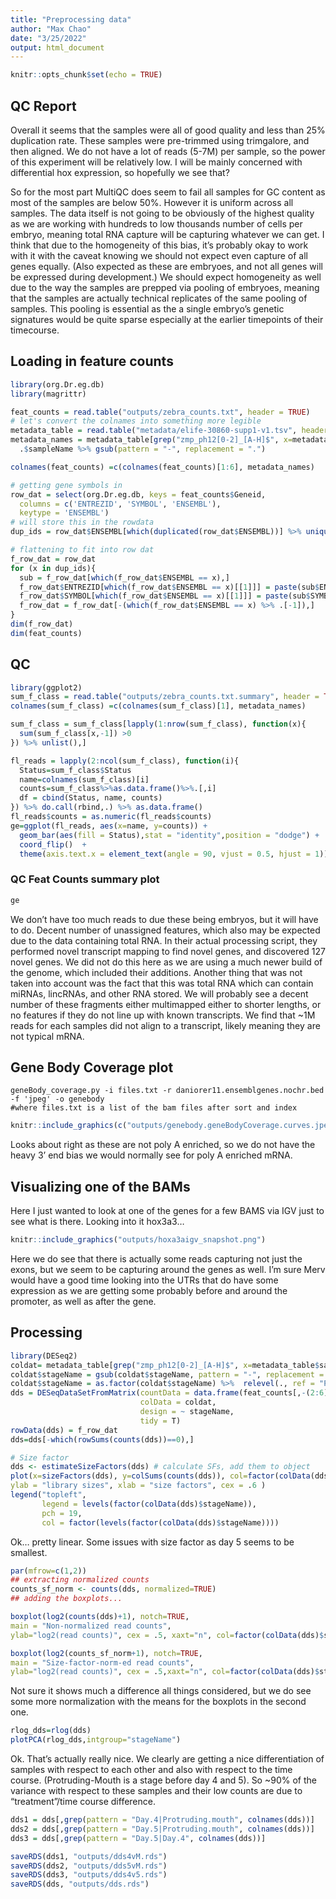 ```yaml
---
title: "Preprocessing data"
author: "Max Chao"
date: "3/25/2022"
output: html_document
---
```


```r
knitr::opts_chunk$set(echo = TRUE)
```

## QC Report

Overall it seems that the samples were all of good quality and less than 25% duplication rate. These samples were pre-trimmed using trimgalore, and then aligned. We do not have a lot of reads (5-7M) per sample, so the power of this experiment will be relatively low. I will be mainly concerned with differential hox expression, so hopefully we see that?

So for the most part MultiQC does seem to fail all samples for GC content as most of the samples are below 50%. However it is uniform across all samples. The data itself is not going to be obviously of the highest quality as we are working with hundreds to low thousands number of cells per embryo, meaning total RNA capture will be capturing whatever we can get.  I think that due to the homogeneity of this bias, it's probably okay to work with it with the caveat knowing we should not expect even capture of all genes equally. (Also expected as these are embryoes, and not all genes will be expressed during development.) We should expect homogeneity as well due to the way the samples are prepped via pooling of embryoes, meaning that the samples are actually technical replicates of the same pooling of samples. This pooling is essential as the a single embryo's genetic signatures would be quite sparse especially at the earlier timepoints of their timecourse.


## Loading in feature counts

```r
library(org.Dr.eg.db)
library(magrittr)

feat_counts = read.table("outputs/zebra_counts.txt", header = TRUE)
# let's convert the colnames into something more legible
metadata_table = read.table("metadata/elife-30860-supp1-v1.tsv", header = T)
metadata_names = metadata_table[grep("zmp_ph12[0-2]_[A-H]$", x=metadata_table$sample),] %>%
  .$sampleName %>% gsub(pattern = "-", replacement = ".")

colnames(feat_counts) =c(colnames(feat_counts)[1:6], metadata_names)

# getting gene symbols in
row_dat = select(org.Dr.eg.db, keys = feat_counts$Geneid,
  columns = c('ENTREZID', 'SYMBOL', 'ENSEMBL'),
  keytype = 'ENSEMBL')
# will store this in the rowdata
dup_ids = row_dat$ENSEMBL[which(duplicated(row_dat$ENSEMBL))] %>% unique()

# flattening to fit into row dat
f_row_dat = row_dat
for (x in dup_ids){
  sub = f_row_dat[which(f_row_dat$ENSEMBL == x),]
  f_row_dat$ENTREZID[which(f_row_dat$ENSEMBL == x)[[1]]] = paste(sub$ENTREZID, collapse = ";")
  f_row_dat$SYMBOL[which(f_row_dat$ENSEMBL == x)[[1]]] = paste(sub$SYMBOL, collapse = ";")
  f_row_dat = f_row_dat[-(which(f_row_dat$ENSEMBL == x) %>% .[-1]),]
}
dim(f_row_dat)
dim(feat_counts)
```

## QC

```r
library(ggplot2)
sum_f_class = read.table("outputs/zebra_counts.txt.summary", header = TRUE)
colnames(sum_f_class) =c(colnames(sum_f_class)[1], metadata_names)

sum_f_class = sum_f_class[lapply(1:nrow(sum_f_class), function(x){
  sum(sum_f_class[x,-1]) >0
}) %>% unlist(),]

fl_reads = lapply(2:ncol(sum_f_class), function(i){
  Status=sum_f_class$Status
  name=colnames(sum_f_class)[i]
  counts=sum_f_class%>%as.data.frame()%>%.[,i]
  df = cbind(Status, name, counts)
}) %>% do.call(rbind,.) %>% as.data.frame()
fl_reads$counts = as.numeric(fl_reads$counts)
ge=ggplot(fl_reads, aes(x=name, y=counts)) +
  geom_bar(aes(fill = Status),stat = "identity",position = "dodge") +
  coord_flip()  +
  theme(axis.text.x = element_text(angle = 90, vjust = 0.5, hjust = 1)) 

```


### QC Feat Counts summary plot

```r
ge

```

We don't have too much reads to due these being embryos, but it will have to do. Decent number of unassigned features, which also may be expected due to the data containing total RNA. In their actual processing script, they performed novel transcript mapping to find novel genes, and discovered 127 novel genes. We did not do this here as we are using a much newer build of the genome, which included their additions. Another thing that was not taken into account was the fact that this was total RNA which can contain miRNAs, lincRNAs, and other RNA stored. We will probably see a decent number of these fragments either multimapped either to shorter lengths, or no features if they do not line up with known transcripts. We find that ~1M reads for each samples did not align to a transcript, likely meaning they are not typical mRNA.


## Gene Body Coverage plot

```genebodycoverage
geneBody_coverage.py -i files.txt -r daniorer11.ensemblgenes.nochr.bed -f 'jpeg' -o genebody
#where files.txt is a list of the bam files after sort and index

```

```r
knitr::include_graphics(c("outputs/genebody.geneBodyCoverage.curves.jpeg","outputs/genebody.geneBodyCoverage.heatMap.jpeg"))
```

Looks about right as these are not poly A enriched, so we do not have the heavy 3' end bias we would normally see for poly A enriched mRNA.

## Visualizing one of the BAMs
Here I just wanted to look at one of the genes for a few BAMS via IGV just to see what is there. Looking into it hox3a3...

```r
knitr::include_graphics("outputs/hoxa3aigv_snapshot.png")
```

Here we do see that there is actually some reads capturing not just the exons, but we seem to be capturing around the genes as well. I'm sure Merv would have a good time looking into the UTRs that do have some expression as we are getting some probably before and around the promoter, as well as after the gene. 

## Processing

```r
library(DESeq2)
coldat= metadata_table[grep("zmp_ph12[0-2]_[A-H]$", x=metadata_table$sample),]
coldat$stageName = gsub(coldat$stageName, pattern = "-", replacement = ".")
coldat$stageName = as.factor(coldat$stageName) %>%  relevel(., ref = "Protruding.mouth")
dds = DESeqDataSetFromMatrix(countData = data.frame(feat_counts[,-(2:6)]),
                             colData = coldat,
                             design = ~ stageName,
                             tidy = T)
rowData(dds) = f_row_dat
dds=dds[-which(rowSums(counts(dds))==0),]

# Size factor
dds <- estimateSizeFactors(dds) # calculate SFs, add them to object
plot(x=sizeFactors(dds), y=colSums(counts(dds)), col=factor(colData(dds)$stageName), # assess them
ylab = "library sizes", xlab = "size factors", cex = .6 )
legend("topleft",
       legend = levels(factor(colData(dds)$stageName)),
       pch = 19,
       col = factor(levels(factor(colData(dds)$stageName))))
```


Ok... pretty linear. Some issues with size factor as day 5 seems to be smallest.   

```r

par(mfrow=c(1,2))
## extracting normalized counts
counts_sf_norm <- counts(dds, normalized=TRUE)
## adding the boxplots...

boxplot(log2(counts(dds)+1), notch=TRUE,
main = "Non-normalized read counts",
ylab="log2(read counts)", cex = .5, xaxt="n", col=factor(colData(dds)$stageName))

boxplot(log2(counts_sf_norm+1), notch=TRUE,
main = "Size-factor-norm-ed read counts",
ylab="log2(read counts)", cex = .5,xaxt="n", col=factor(colData(dds)$stageName))

```

Not sure it shows much a difference all things considered, but we do see some more normalization with the means for the boxplots in the second one.


```r
rlog_dds=rlog(dds)
plotPCA(rlog_dds,intgroup="stageName")
```

Ok. That's actually really nice. We clearly are getting a nice differentiation of samples with respect to each other and also with respect to the time course. (Protruding-Mouth is a stage before day 4 and 5). So ~90% of the variance with respect to these samples and their low counts are due to "treatment"/time course difference. 

```r
dds1 = dds[,grep(pattern = "Day.4|Protruding.mouth", colnames(dds))]
dds2 = dds[,grep(pattern = "Day.5|Protruding.mouth", colnames(dds))]
dds3 = dds[,grep(pattern = "Day.5|Day.4", colnames(dds))]

saveRDS(dds1, "outputs/dds4vM.rds")
saveRDS(dds2, "outputs/dds5vM.rds")
saveRDS(dds3, "outputs/dds4v5.rds")
saveRDS(dds, "outputs/dds.rds")
```

